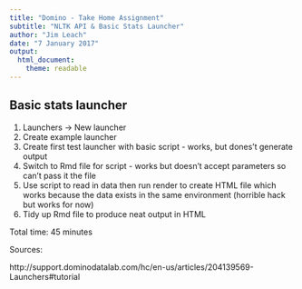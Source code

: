 ```yaml
---
title: "Domino - Take Home Assignment"
subtitle: "NLTK API & Basic Stats Launcher"
author: "Jim Leach"
date: "7 January 2017"
output: 
  html_document:
    theme: readable
---
```


## Basic stats launcher

1. Launchers -> New launcher
2. Create example launcher
3. Create first test launcher with basic script - works, but dones't generate output
4. Switch to Rmd file for script - works but doesn't accept parameters so can't pass it the file
5. Use script to read in data then run render to create HTML file which works because the data exists in the same environment (horrible hack but works for now)
6. Tidy up Rmd file to produce neat output in HTML

Total time: 45 minutes

Sources:

http://support.dominodatalab.com/hc/en-us/articles/204139569-Launchers#tutorial
